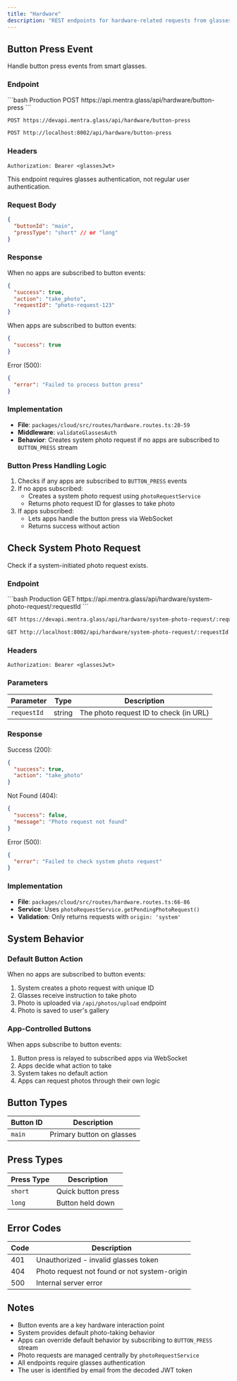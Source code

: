 ```yaml
---
title: "Hardware"
description: "REST endpoints for hardware-related requests from glasses"
---
```


## Button Press Event

Handle button press events from smart glasses.

### Endpoint

<CodeGroup>
```bash Production
POST https://api.mentra.glass/api/hardware/button-press
```

```bash Development
POST https://devapi.mentra.glass/api/hardware/button-press
```

```bash Local
POST http://localhost:8002/api/hardware/button-press
```
</CodeGroup>

### Headers

```
Authorization: Bearer <glassesJwt>
```

<Note>
This endpoint requires glasses authentication, not regular user authentication.
</Note>

### Request Body

```json
{
  "buttonId": "main",
  "pressType": "short" // or "long"
}
```

### Response

When no apps are subscribed to button events:
```json
{
  "success": true,
  "action": "take_photo",
  "requestId": "photo-request-123"
}
```

When apps are subscribed to button events:
```json
{
  "success": true
}
```

Error (500):
```json
{
  "error": "Failed to process button press"
}
```

### Implementation

- **File**: `packages/cloud/src/routes/hardware.routes.ts:20-59`
- **Middleware**: `validateGlassesAuth`
- **Behavior**: Creates system photo request if no apps are subscribed to `BUTTON_PRESS` stream

### Button Press Handling Logic

1. Checks if any apps are subscribed to `BUTTON_PRESS` events
2. If no apps subscribed:
   - Creates a system photo request using `photoRequestService`
   - Returns photo request ID for glasses to take photo
3. If apps subscribed:
   - Lets apps handle the button press via WebSocket
   - Returns success without action

## Check System Photo Request

Check if a system-initiated photo request exists.

### Endpoint

<CodeGroup>
```bash Production
GET https://api.mentra.glass/api/hardware/system-photo-request/:requestId
```

```bash Development
GET https://devapi.mentra.glass/api/hardware/system-photo-request/:requestId
```

```bash Local
GET http://localhost:8002/api/hardware/system-photo-request/:requestId
```
</CodeGroup>

### Headers

```
Authorization: Bearer <glassesJwt>
```

### Parameters

| Parameter | Type | Description |
|-----------|------|-------------|
| `requestId` | string | The photo request ID to check (in URL) |

### Response

Success (200):
```json
{
  "success": true,
  "action": "take_photo"
}
```

Not Found (404):
```json
{
  "success": false,
  "message": "Photo request not found"
}
```

Error (500):
```json
{
  "error": "Failed to check system photo request"
}
```

### Implementation

- **File**: `packages/cloud/src/routes/hardware.routes.ts:66-86`
- **Service**: Uses `photoRequestService.getPendingPhotoRequest()`
- **Validation**: Only returns requests with `origin: 'system'`

## System Behavior

### Default Button Action

When no apps are subscribed to button events:
1. System creates a photo request with unique ID
2. Glasses receive instruction to take photo
3. Photo is uploaded via `/api/photos/upload` endpoint
4. Photo is saved to user's gallery

### App-Controlled Buttons

When apps subscribe to button events:
1. Button press is relayed to subscribed apps via WebSocket
2. Apps decide what action to take
3. System takes no default action
4. Apps can request photos through their own logic

## Button Types

| Button ID | Description |
|-----------|-------------|
| `main` | Primary button on glasses |

## Press Types

| Press Type | Description |
|-----------|-------------|
| `short` | Quick button press |
| `long` | Button held down |

## Error Codes

| Code | Description |
|------|-------------|
| 401 | Unauthorized - invalid glasses token |
| 404 | Photo request not found or not system-origin |
| 500 | Internal server error |

## Notes

- Button events are a key hardware interaction point
- System provides default photo-taking behavior
- Apps can override default behavior by subscribing to `BUTTON_PRESS` stream
- Photo requests are managed centrally by `photoRequestService`
- All endpoints require glasses authentication
- The user is identified by email from the decoded JWT token